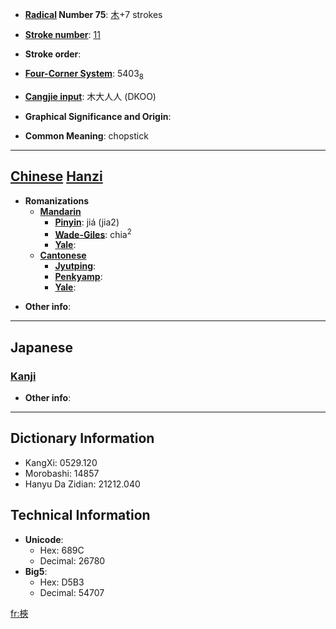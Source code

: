 * '''[[Wiktionary:Chinese radical index| Radical]] Number 75''': [[Wiktionary:Chinese radical index 木|木]]+7 strokes

* '''[[Wiktionary:Chinese total strokes index|Stroke number]]''': [[Wiktionary:Chinese total strokes index 11|11]]

* '''Stroke order''': 

* '''[[Wiktionary:Chinese four corner index|Four-Corner System]]''': 5403<sub>8</sub>

* '''[[Wiktionary:Chinese Cangjie index|Cangjie input]]''': 木大人人 (DKOO)

* '''Graphical Significance and Origin''': 

* '''Common Meaning''': chopstick

----

== [[Chinese]] [[Hanzi]] ==

* '''Romanizations'''
** '''[[Mandarin]]'''
*** '''[[Pinyin]]''': jiá (jia2)
*** '''[[Wade-Giles]]''': chia<sup>2</sup>
*** '''[[Yale]]''': 
** '''[[Cantonese]]'''
*** '''[[Jyutping]]''':
*** '''[[Penkyamp]]''': 
*** '''[[Yale]]''': 

* '''Other info''': 

----

==Japanese==
===[[Kanji]]===
{{kanji|on readings=[[きょう]] (kyō), [[こう]] (kō)|kun readings=[[そえいた]] (soeita)}}

* '''Other info''':  

----

== Dictionary Information ==

* KangXi: 0529.120
* Morobashi: 14857
* Hanyu Da Zidian: 21212.040

== Technical Information ==

* '''Unicode''':
** Hex: 689C
** Decimal: 26780
* '''Big5''':
** Hex: D5B3
** Decimal: 54707

[[fr:梜]]
